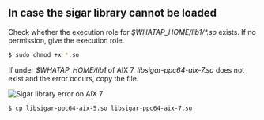 ## In case the sigar library cannot be loaded

Check whether the execution role for <em>$WHATAP_HOME/lib1/*.so</em> exists. If no permission, give the execution role.

```bash
$ sudo chmod +x *.so
```

If under *$WHATAP_HOME/lib1* of AIX 7, *libsigar-ppc64-aix-7.so* does not exist and the error occurs, copy the file.

![Sigar library error on AIX 7](/img/troubleshooting-sigar-error.png)

```bash
$ cp libsigar-ppc64-aix-5.so libsigar-ppc64-aix-7.so
```

